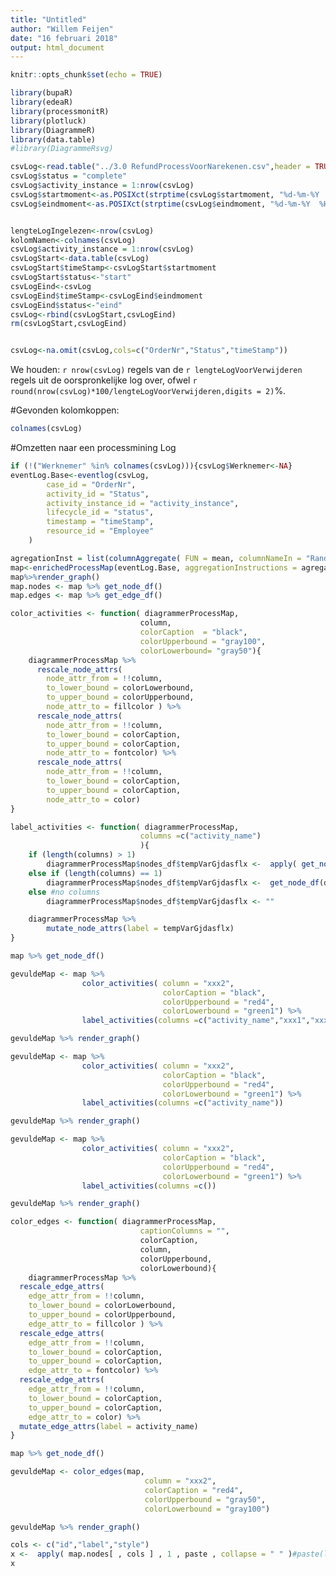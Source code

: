 ```yaml
---
title: "Untitled"
author: "Willem Feijen"
date: "16 februari 2018"
output: html_document
---
```


```r
knitr::opts_chunk$set(echo = TRUE)
```

```r
library(bupaR)
library(edeaR)
library(processmonitR)
library(plotluck)
library(DiagrammeR)
library(data.table)
#library(DiagrammeRsvg)

csvLog<-read.table("../3.0 RefundProcessVoorNarekenen.csv",header = TRUE, sep = ";",na = c("n.v.t.","onbekend"))
csvLog$status = "complete"
csvLog$activity_instance = 1:nrow(csvLog)
csvLog$startmoment<-as.POSIXct(strptime(csvLog$startmoment, "%d-%m-%Y  %H:%M"))
csvLog$eindmoment<-as.POSIXct(strptime(csvLog$eindmoment, "%d-%m-%Y  %H:%M"))


lengteLogIngelezen<-nrow(csvLog)
kolomNamen<-colnames(csvLog)
csvLog$activity_instance = 1:nrow(csvLog)
csvLogStart<-data.table(csvLog)
csvLogStart$timeStamp<-csvLogStart$startmoment
csvLogStart$status<-"start"
csvLogEind<-csvLog
csvLogEind$timeStamp<-csvLogEind$eindmoment
csvLogEind$status<-"eind"
csvLog<-rbind(csvLogStart,csvLogEind)
rm(csvLogStart,csvLogEind)


csvLog<-na.omit(csvLog,cols=c("OrderNr","Status","timeStamp"))
```
We houden: `r nrow(csvLog)` regels van de `r lengteLogVoorVerwijderen` regels uit de oorspronkelijke log over, ofwel `r round(nrow(csvLog)*100/lengteLogVoorVerwijderen,digits = 2)`%.

#Gevonden kolomkoppen:
```r
colnames(csvLog)
```

#Omzetten naar een processmining Log 
```r
if (!("Werknemer" %in% colnames(csvLog))){csvLog$Werknemer<-NA}
eventLog.Base<-eventlog(csvLog,
        case_id = "OrderNr",
        activity_id = "Status",
        activity_instance_id = "activity_instance",
        lifecycle_id = "status",
        timestamp = "timeStamp",
        resource_id = "Employee"
    )

```



```r
agregationInst = list(columnAggregate( FUN = mean, columnNameIn = "RandomWaarde1", columnNameOut = "xxx1", edgeOperation = "to"),columnAggregate( FUN = max, columnNameIn = "RandomWaarde2", columnNameOut = "xxx2", edgeOperation = "from"))
map<-enrichedProcessMap(eventLog.Base, aggregationInstructions = agregationInst )
map%>%render_graph()
map.nodes <- map %>% get_node_df()
map.edges <- map %>% get_edge_df()
```
```r
color_activities <- function( diagrammerProcessMap,
                             column,
                             colorCaption  = "black",
                             colorUpperbound = "gray100",
                             colorLowerbound= "gray50"){
    diagrammerProcessMap %>%
      rescale_node_attrs(
        node_attr_from = !!column,
        to_lower_bound = colorLowerbound,
        to_upper_bound = colorUpperbound,
        node_attr_to = fillcolor ) %>%
      rescale_node_attrs(
        node_attr_from = !!column,
        to_lower_bound = colorCaption,
        to_upper_bound = colorCaption,
        node_attr_to = fontcolor) %>%
      rescale_node_attrs(
        node_attr_from = !!column,
        to_lower_bound = colorCaption,
        to_upper_bound = colorCaption,
        node_attr_to = color) 
}

label_activities <- function( diagrammerProcessMap,
                             columns =c("activity_name")
                             ){
    if (length(columns) > 1)
        diagrammerProcessMap$nodes_df$tempVarGjdasflx <-  apply( get_node_df(diagrammerProcessMap)[ , columns ] , 1 , paste , collapse = "\n\r" )
    else if (length(columns) == 1)
        diagrammerProcessMap$nodes_df$tempVarGjdasflx <-  get_node_df(diagrammerProcessMap)[, columns[1]]
    else #no columns
        diagrammerProcessMap$nodes_df$tempVarGjdasflx <- ""

    diagrammerProcessMap %>%
        mutate_node_attrs(label = tempVarGjdasflx)
}

map %>% get_node_df()

gevuldeMap <- map %>%
                color_activities( column = "xxx2",
                                  colorCaption = "black",
                                  colorUpperbound = "red4",
                                  colorLowerbound = "green1") %>%
                label_activities(columns =c("activity_name","xxx1","xxx2"))

gevuldeMap %>% render_graph()

gevuldeMap <- map %>%
                color_activities( column = "xxx2",
                                  colorCaption = "black",
                                  colorUpperbound = "red4",
                                  colorLowerbound = "green1") %>%
                label_activities(columns =c("activity_name"))

gevuldeMap %>% render_graph()

gevuldeMap <- map %>%
                color_activities( column = "xxx2",
                                  colorCaption = "black",
                                  colorUpperbound = "red4",
                                  colorLowerbound = "green1") %>%
                label_activities(columns =c())

gevuldeMap %>% render_graph()

```
```r
color_edges <- function( diagrammerProcessMap,
                             captionColumns = "",
                             colorCaption,
                             column,
                             colorUpperbound,
                             colorLowerbound){
    diagrammerProcessMap %>%
  rescale_edge_attrs(
    edge_attr_from = !!column,
    to_lower_bound = colorLowerbound,
    to_upper_bound = colorUpperbound,
    edge_attr_to = fillcolor ) %>%
  rescale_edge_attrs(
    edge_attr_from = !!column,
    to_lower_bound = colorCaption,
    to_upper_bound = colorCaption,
    edge_attr_to = fontcolor) %>%
  rescale_edge_attrs(
    edge_attr_from = !!column,
    to_lower_bound = colorCaption,
    to_upper_bound = colorCaption,
    edge_attr_to = color) %>%
  mutate_edge_attrs(label = activity_name)
}

map %>% get_node_df()

gevuldeMap <- color_edges(map, 
                              column = "xxx2",
                              colorCaption = "red4",
                              colorUpperbound = "gray50",
                              colorLowerbound = "gray100")

gevuldeMap %>% render_graph()

cols <- c("id","label","style")
x <-  apply( map.nodes[ , cols ] , 1 , paste , collapse = " " )#paste(list(map.nodes$id,map.nodes$label,map.nodes$style,map.nodes$penwidth),sep = " ")
x


```

```r

```

